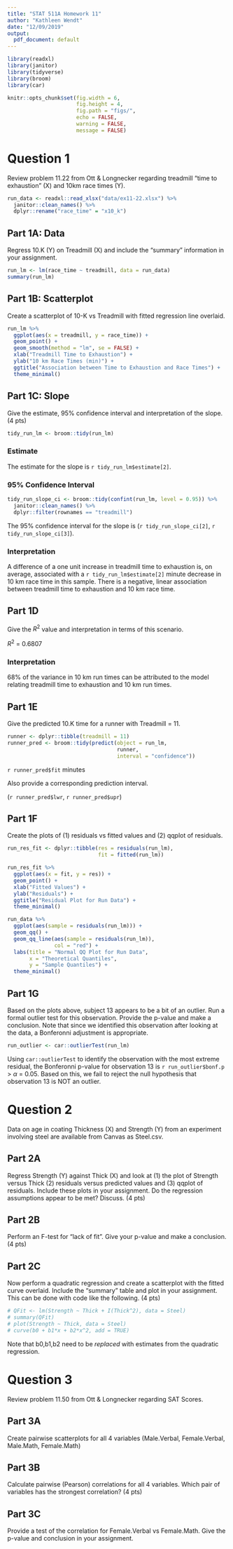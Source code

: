 ```yaml
---
title: "STAT 511A Homework 11"
author: "Kathleen Wendt"
date: "12/09/2019"
output:
  pdf_document: default
---
```


```r
library(readxl)
library(janitor)
library(tidyverse)
library(broom)
library(car)
```

```r
knitr::opts_chunk$set(fig.width = 6, 
                      fig.height = 4, 
                      fig.path = "figs/",
                      echo = FALSE, 
                      warning = FALSE, 
                      message = FALSE)
```

# Question 1

Review problem 11.22 from Ott & Longnecker regarding treadmill “time to exhaustion” (X) and 10km race times (Y).

```r
run_data <- readxl::read_xlsx("data/ex11-22.xlsx") %>% 
  janitor::clean_names() %>% 
  dplyr::rename("race_time" = "x10_k")
```

## Part 1A: Data

Regress 10.K (Y) on Treadmill (X) and include the “summary” information in your assignment.

```r
run_lm <- lm(race_time ~ treadmill, data = run_data)
summary(run_lm)
```

\pagebreak

## Part 1B: Scatterplot

Create a scatterplot of 10-K vs Treadmill with fitted regression line overlaid.

```r
run_lm %>% 
  ggplot(aes(x = treadmill, y = race_time)) +
  geom_point() +
  geom_smooth(method = "lm", se = FALSE) +
  xlab("Treadmill Time to Exhaustion") + 
  ylab("10 km Race Times (min)") + 
  ggtitle("Association between Time to Exhaustion and Race Times") +
  theme_minimal() 
```

## Part 1C: Slope

Give the estimate, 95% confidence interval and interpretation of the slope. (4 pts)

```r
tidy_run_lm <- broom::tidy(run_lm)
```

### Estimate

The estimate for the slope is `r tidy_run_lm$estimate[2]`.

### 95% Confidence Interval 

```r
tidy_run_slope_ci <- broom::tidy(confint(run_lm, level = 0.95)) %>% 
  janitor::clean_names() %>% 
  dplyr::filter(rownames == "treadmill")
```

The 95% confidence interval for the slope is (`r tidy_run_slope_ci[2]`, `r tidy_run_slope_ci[3]`).

### Interpretation

A difference of a one unit increase in treadmill time to exhaustion is, on average, associated with a `r tidy_run_lm$estimate[2]` minute decrease in 10 km race time in this sample. There is a negative, linear association between treadmill time to exhaustion and 10 km race time.

## Part 1D

Give the $R^2$ value and interpretation in terms of this scenario.

$R^2$ = 0.6807

### Interpretation

68% of the variance in 10 km run times can be attributed to the model relating treadmill time to exhaustion and 10 km run times.

## Part 1E

Give the predicted 10.K time for a runner with Treadmill = 11. 

```r
runner <- dplyr::tibble(treadmill = 11)
runner_pred <- broom::tidy(predict(object = run_lm,
                                   runner,
                                   interval = "confidence"))
```

`r runner_pred$fit` minutes

Also provide a corresponding prediction interval.

(`r runner_pred$lwr`, `r runner_pred$upr`)

## Part 1F

Create the plots of (1) residuals vs fitted values and (2) qqplot of residuals.

```r
run_res_fit <- dplyr::tibble(res = residuals(run_lm),
                             fit = fitted(run_lm))

run_res_fit %>%
  ggplot(aes(x = fit, y = res)) +
  geom_point() +
  xlab("Fitted Values") + 
  ylab("Residuals") +
  ggtitle("Residual Plot for Run Data") +
  theme_minimal()
```

```r
run_data %>% 
  ggplot(aes(sample = residuals(run_lm))) + 
  geom_qq() +
  geom_qq_line(aes(sample = residuals(run_lm)), 
               col = "red") +
  labs(title = "Normal QQ Plot for Run Data",
       x = "Theoretical Quantiles",
       y = "Sample Quantiles") +
  theme_minimal()
```

## Part 1G

Based on the plots above, subject 13 appears to be a bit of an outlier. Run a formal outlier test for this observation. Provide the p-value and make a conclusion. Note that since we identified this observation after looking at the data, a Bonferonni adjustment is appropriate.

```r
run_outlier <- car::outlierTest(run_lm)
```

Using `car::outlierTest` to identify the observation with the most extreme residual, the Bonferonni p-value for observation 13 is `r run_outlier$bonf.p` > $\alpha$ = 0.05. Based on this, we fail to reject the null hypothesis that observation 13 is NOT an outlier.

\pagebreak

# Question 2

Data on age in coating Thickness (X) and Strength (Y) from an experiment involving steel are available from Canvas as Steel.csv.

## Part 2A

Regress Strength (Y) against Thick (X) and look at (1) the plot of Strength versus Thick (2) residuals versus predicted values and (3) qqplot of residuals. Include these plots in your assignment. Do the regression assumptions appear to be met? Discuss. (4 pts)

## Part 2B

Perform an F-test for “lack of fit”. Give your p-value and make a conclusion. (4 pts)

## Part 2C

Now perform a quadratic regression and create a scatterplot with the fitted curve overlaid. Include the “summary” table and plot in your assignment. This can be done with code like the following. (4 pts)

```r
# QFit <- lm(Strength ~ Thick + I(Thick^2), data = Steel)
# summary(QFit)
# plot(Strength ~ Thick, data = Steel)
# curve(b0 + b1*x + b2*x^2, add = TRUE)
```

Note that b0,b1,b2 need to be *replaced* with estimates from the quadratic regression.

\pagebreak

# Question 3

Review problem 11.50 from Ott & Longnecker regarding SAT Scores. 

## Part 3A

Create pairwise scatterplots for all 4 variables (Male.Verbal, Female.Verbal, Male.Math, Female.Math)

## Part 3B

Calculate pairwise (Pearson) correlations for all 4 variables. Which pair of variables has the strongest correlation? (4 pts)

## Part 3C

Provide a test of the correlation for Female.Verbal vs Female.Math. Give the p-value and conclusion in your assignment.
